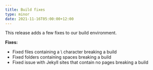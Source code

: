 ```yaml
---
title: Build fixes
type: minor
date: 2021-11-16T05:00:00+12:00
---
```

This release adds a few fixes to our build environment.

**Fixes:**

* Fixed files containing a \\ character breaking a build
* Fixed folders containing spaces breaking a build
* Fixed issue with Jekyll sites that contain no pages breaking a build
